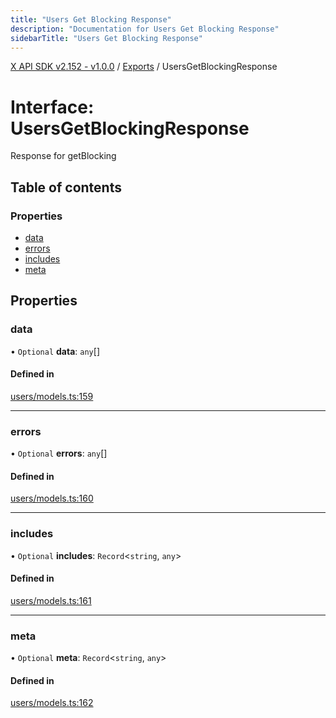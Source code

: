 ```yaml
---
title: "Users Get Blocking Response"
description: "Documentation for Users Get Blocking Response"
sidebarTitle: "Users Get Blocking Response"
---
```


[X API SDK v2.152 - v1.0.0](../README.md) / [Exports](../modules.md) / UsersGetBlockingResponse

# Interface: UsersGetBlockingResponse

Response for getBlocking

## Table of contents

### Properties

- [data](UsersGetBlockingResponse.md#data)
- [errors](UsersGetBlockingResponse.md#errors)
- [includes](UsersGetBlockingResponse.md#includes)
- [meta](UsersGetBlockingResponse.md#meta)

## Properties

### data

• `Optional` **data**: `any`[]

#### Defined in

[users/models.ts:159](https://github.com/xdevplatform/xdk/blob/ad4172ef5f68f089e0f077a190b271016dd35bf7/xdk/typescript/src/users/models.ts#L159)

___

### errors

• `Optional` **errors**: `any`[]

#### Defined in

[users/models.ts:160](https://github.com/xdevplatform/xdk/blob/ad4172ef5f68f089e0f077a190b271016dd35bf7/xdk/typescript/src/users/models.ts#L160)

___

### includes

• `Optional` **includes**: `Record`\<`string`, `any`\>

#### Defined in

[users/models.ts:161](https://github.com/xdevplatform/xdk/blob/ad4172ef5f68f089e0f077a190b271016dd35bf7/xdk/typescript/src/users/models.ts#L161)

___

### meta

• `Optional` **meta**: `Record`\<`string`, `any`\>

#### Defined in

[users/models.ts:162](https://github.com/xdevplatform/xdk/blob/ad4172ef5f68f089e0f077a190b271016dd35bf7/xdk/typescript/src/users/models.ts#L162)
